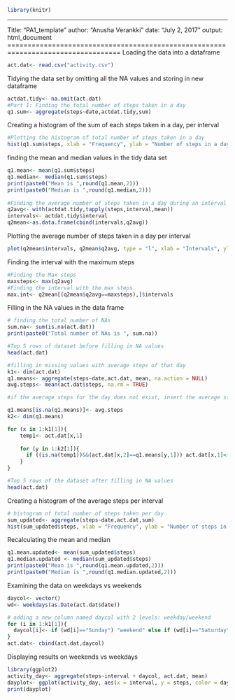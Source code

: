 ```r
library(knitr)
```
---
Title: "PA1_template"
author: "Anusha Verankki"
date: "July 2, 2017"
output: html_document
==================================================================================
Loading the data into a dataframe
```r
act.dat<- read.csv("activity.csv")
```

Tidying the data set by omitting all the NA values and storing in new dataframe
```r
actdat.tidy<- na.omit(act.dat)
#Part 1: Finding the total number of steps taken in a day
q1.sum<- aggregate(steps~date,actdat.tidy,sum)

```

Creating a histogram of the sum of each steps taken in a day, per interval
```r
#Plotting the histogram of total number of steps taken in a day 
hist(q1.sum$steps, xlab = "Frequency", ylab = "Number of steps in a day", main = "Plot 1: Total steps taken per day")
```

finding the mean and median values in the tidy data set
```r
q1.mean<- mean(q1.sum$steps)
q1.median<- median(q1.sum$steps)
print(paste0("Mean is ",round(q1.mean,2)))
print(paste0("Median is ",round(q1.median,2)))
  
#Finding the average number of steps taken in a day during an interval
q2avg<- with(actdat.tidy,tapply(steps,interval,mean))
intervals<- actdat.tidy$interval
q2mean<-as.data.frame(cbind(intervals,q2avg))

```
Plotting the average number of steps taken in a day per interval
```r
plot(q2mean$intervals, q2mean$q2avg, type = "l", xlab = "Intervals", ylab = "average steps", main = "Plot 2: Avg number of steps per interval")
```

Finding the interval with the maximum steps
```r
#Finding the Max steps
maxsteps<- max(q2avg)
#Finding the interval with the max steps
max.int<- q2mean[(q2mean$q2avg==maxsteps),]$intervals
```

Filling in the NA values in the data frame
```r

# finding the total number of NAs 
sum.na<- sum(is.na(act.dat))
print(paste0("Total number of NAs is ", sum.na))

#Top 5 rows of dataset before filling in NA values
head(act.dat)

#filling in missing values with average steps of that day
k1<- dim(act.dat)
q1.means<- aggregate(steps~date,act.dat, mean, na.action = NULL)
avg.steps<- mean(act.dat$steps, na.rm = TRUE)

#if the average steps for the day does not exist, insert the average steps for the dataset

q1.means[is.na(q1.means)]<- avg.steps
k2<- dim(q1.means)

for (x in 1:k1[1]){
    temp1<- act.dat[x,1]
    
    for (y in 1:k2[1]){
      if ((is.na(temp1))&&(act.dat[x,2]==q1.means[y,1])) act.dat[x,1]<- q1.means[y,2]
    }
}

#Top 5 rows of the dataset after filling in NA values
head(act.dat)
```

Creating a histogram of the average steps per interval
```r
# histogram of total number of steps taken per day
sum_updated<- aggregate(steps~date,act.dat,sum)
hist(sum_updated$steps, xlab = "Frequency", ylab = "Number of steps in a day", main = "Plot 3: Total steps taken")
```
Recalculating the mean and median
```r
q1.mean.updated<- mean(sum_updated$steps)
q1.median.updated <- median(sum_updated$steps)
print(paste0("Mean is ",round(q1.mean.updated,2)))
print(paste0("Median is ",round(q1.median.updated,2)))

```

Examining the data on weekdays vs weekends 

```r
daycol<- vector()
wd<- weekdays(as.Date(act.dat$date))

# adding a new column named daycol with 2 levels: weekday/weekend
for (i in 1:k1[1]){
  daycol[i]<- if (wd[i]=="Sunday") "weekend" else if (wd[i]=="Saturday") "weekend" else "weekday"
}
act.dat<- cbind(act.dat,daycol)
```
Displaying results on weekends vs weekdays 
```r
library(ggplot2)
activity_day<- aggregate(steps~interval + daycol, act.dat, mean)
dayplot<- ggplot(activity_day, aes(x = interval, y = steps, color = daycol))+geom_line()+labs (x = "Interval", y = "avg steps", title = "Plot 4: Avg steps per interval(weekdays vs weekdays)")
print(dayplot)
```
